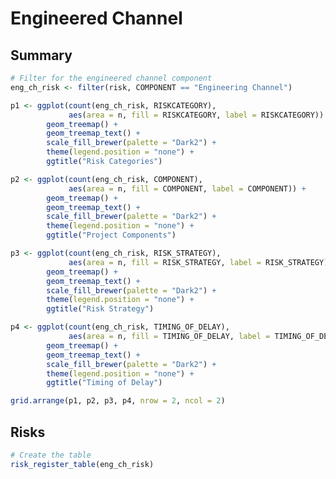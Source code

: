 # Engineered Channel

## Summary
```r
# Filter for the engineered channel component
eng_ch_risk <- filter(risk, COMPONENT == "Engineering Channel")
```

```r
p1 <- ggplot(count(eng_ch_risk, RISKCATEGORY), 
             aes(area = n, fill = RISKCATEGORY, label = RISKCATEGORY)) +
        geom_treemap() +
        geom_treemap_text() + 
        scale_fill_brewer(palette = "Dark2") +
        theme(legend.position = "none") +
        ggtitle("Risk Categories")

p2 <- ggplot(count(eng_ch_risk, COMPONENT), 
             aes(area = n, fill = COMPONENT, label = COMPONENT)) +
        geom_treemap() +
        geom_treemap_text() + 
        scale_fill_brewer(palette = "Dark2") +
        theme(legend.position = "none") +
        ggtitle("Project Components")

p3 <- ggplot(count(eng_ch_risk, RISK_STRATEGY), 
             aes(area = n, fill = RISK_STRATEGY, label = RISK_STRATEGY)) +
        geom_treemap() +
        geom_treemap_text() + 
        scale_fill_brewer(palette = "Dark2") +
        theme(legend.position = "none") +
        ggtitle("Risk Strategy")

p4 <- ggplot(count(eng_ch_risk, TIMING_OF_DELAY), 
             aes(area = n, fill = TIMING_OF_DELAY, label = TIMING_OF_DELAY)) +
        geom_treemap() +
        geom_treemap_text() + 
        scale_fill_brewer(palette = "Dark2") +
        theme(legend.position = "none") +
        ggtitle("Timing of Delay")

grid.arrange(p1, p2, p3, p4, nrow = 2, ncol = 2)
```

## Risks
```r
# Create the table
risk_register_table(eng_ch_risk)
```

